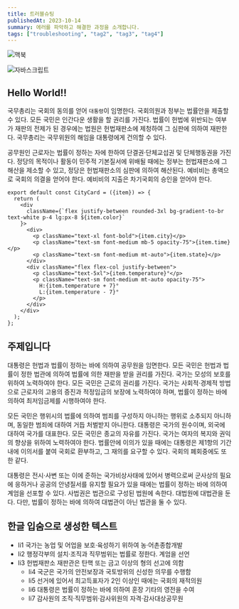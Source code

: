 ```yaml
---
title: 트러블슈팅
publishedAt: 2023-10-14
summary: 에러를 파악하고 해결한 과정을 소개합니다.
tags: ["troubleshooting", "tag2", "tag3", "tag4"]
---
```


<Image
 src="https://images.unsplash.com/photo-1517694712202-14dd9538aa97?q=80&w=3570&auto=format&fit=crop&ixlib=rb-4.0.3&ixid=M3wxMjA3fDB8MHxwaG90by1wYWdlfHx8fGVufDB8fHx8fA%3D%3D"
 alt="맥북"
 width={1000}
 height={500}
/>
 
<Image
 src="/blog/logo-js.jpg"
 alt="자바스크립트"
 width={500}
 height={500}
 />

## Hello World!!

국무총리는 국회의 동의를 얻어 `대통령`이 임명한다. 국회의원과 정부는 법률안을 제출할 수 있다. 모든 국민은 인간다운 생활을 할 권리를 가진다. 법률이 헌법에 위반되는 여부가 재판의 전제가 된 경우에는 법원은 헌법재판소에 제청하여 그 심판에 의하여 재판한다. 국무총리는 국무위원의 해임을 대통령에게 건의할 수 있다.

공무원인 근로자는 법률이 정하는 자에 한하여 단결권·단체교섭권 및 단체행동권을 가진다. 정당의 목적이나 활동이 민주적 기본질서에 위배될 때에는 정부는 헌법재판소에 그 해산을 제소할 수 있고, 정당은 헌법재판소의 심판에 의하여 해산된다. 예비비는 총액으로 국회의 의결을 얻어야 한다. 예비비의 지출은 차기국회의 승인을 얻어야 한다.

```tsx showLineNumbers{1}
export default const CityCard = ({item}) => {
  return (
    <div
      className={`flex justify-between rounded-3xl bg-gradient-to-br text-white p-4 lg:px-8 ${item.color}`
    }>
      <div>
        <p className="text-xl font-bold">{item.city}</p>
        <p className="text-sm font-medium mb-5 opacity-75">{item.time}</p>
        <p className="text-sm font-medium mt-auto">{item.state}</p>
      </div>
      <div className="flex flex-col justify-between">
        <p className="text-5xl">{item.temperature}°</p>
        <p className="text-sm font-medium mt-auto opacity-75">
          H:{item.temperature + 7}°
          L:{item.temperature - 7}°
        </p>
      </div>
    </div>
  );
};
```

## 주제입니다

대통령은 헌법과 법률이 정하는 바에 의하여 공무원을 임면한다. 모든 국민은 헌법과 법률이 정한 법관에 의하여 법률에 의한 재판을 받을 권리를 가진다. 국가는 모성의 보호를 위하여 노력하여야 한다. 모든 국민은 근로의 권리를 가진다. 국가는 사회적·경제적 방법으로 근로자의 고용의 증진과 적정임금의 보장에 노력하여야 하며, 법률이 정하는 바에 의하여 최저임금제를 시행하여야 한다.

모든 국민은 행위시의 법률에 의하여 범죄를 구성하지 아니하는 행위로 소추되지 아니하며, 동일한 범죄에 대하여 거듭 처벌받지 아니한다. 대통령은 국가의 원수이며, 외국에 대하여 국가를 대표한다. 모든 국민은 종교의 자유를 가진다. 국가는 여자의 복지와 권익의 향상을 위하여 노력하여야 한다. 법률안에 이의가 있을 때에는 대통령은 제1항의 기간내에 이의서를 붙여 국회로 환부하고, 그 재의를 요구할 수 있다. 국회의 폐회중에도 또한 같다.

대통령은 전시·사변 또는 이에 준하는 국가비상사태에 있어서 병력으로써 군사상의 필요에 응하거나 공공의 안녕질서를 유지할 필요가 있을 때에는 법률이 정하는 바에 의하여 계엄을 선포할 수 있다. 사법권은 법관으로 구성된 법원에 속한다. 대법원에 대법관을 둔다. 다만, 법률이 정하는 바에 의하여 대법관이 아닌 법관을 둘 수 있다.

## 한글 입숨으로 생성한 텍스트

- li1 국가는 농업 및 어업을 보호·육성하기 위하여 농·어촌종합개발
- li2 행정각부의 설치·조직과 직무범위는 법률로 정한다. 계엄을 선언
- li3 헌법재판소 재판관은 탄핵 또는 금고 이상의 형의 선고에 의함
  - li4 국군은 국가의 안전보장과 국토방위의 신성한 의무를 수행함
  - li5 선거에 있어서 최고득표자가 2인 이상인 때에는 국회의 재적의원
  - li6 대통령은 법률이 정하는 바에 의하여 훈장 기타의 영전을 수여
  - li7 감사원의 조직·직무범위·감사위원의 자격·감사대상공무원